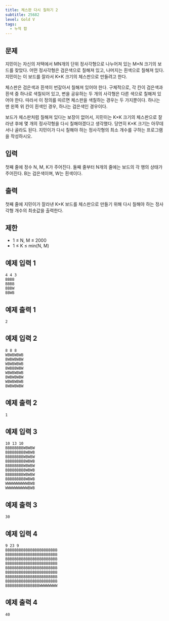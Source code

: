```yaml
---
title: 체스판 다시 칠하기 2
subtitle: 25682
level: Gold V
tags:
  - 누적 합
---
```


## 문제

지민이는 자신의 저택에서 MN개의 단위 정사각형으로 나누어져 있는 M×N 크기의 보드를 찾았다. 어떤 정사각형은 검은색으로 칠해져 있고, 나머지는 흰색으로 칠해져 있다. 지민이는 이 보드를 잘라서 K×K 크기의 체스판으로 만들려고 한다.

체스판은 검은색과 흰색이 번갈아서 칠해져 있어야 한다. 구체적으로, 각 칸이 검은색과 흰색 중 하나로 색칠되어 있고, 변을 공유하는 두 개의 사각형은 다른 색으로 칠해져 있어야 한다. 따라서 이 정의를 따르면 체스판을 색칠하는 경우는 두 가지뿐이다. 하나는 맨 왼쪽 위 칸이 흰색인 경우, 하나는 검은색인 경우이다.

보드가 체스판처럼 칠해져 있다는 보장이 없어서, 지민이는 K×K 크기의 체스판으로 잘라낸 후에 몇 개의 정사각형을 다시 칠해야겠다고 생각했다. 당연히 K×K 크기는 아무데서나 골라도 된다. 지민이가 다시 칠해야 하는 정사각형의 최소 개수를 구하는 프로그램을 작성하시오.

## 입력

첫째 줄에 정수 N, M, K가 주어진다. 둘째 줄부터 N개의 줄에는 보드의 각 행의 상태가 주어진다. B는 검은색이며, W는 흰색이다.

## 출력

첫째 줄에 지민이가 잘라낸 K×K 보드를 체스판으로 만들기 위해 다시 칠해야 하는 정사각형 개수의 최솟값을 출력한다.

## 제한

- 1 ≤ N, M ≤ 2000
- 1 ≤ K ≤ min(N, M)

## 예제 입력 1

```
4 4 3
BBBB
BBBB
BBBW
BBWB
```

## 예제 출력 1

```
2
```

## 예제 입력 2

```
8 8 8
WBWBWBWB
BWBWBWBW
WBWBWBWB
BWBBBWBW
WBWBWBWB
BWBWBWBW
WBWBWBWB
BWBWBWBW
```

## 예제 출력 2

```
1
```

## 예제 입력 3

```
10 13 10
BBBBBBBBWBWBW
BBBBBBBBBWBWB
BBBBBBBBWBWBW
BBBBBBBBBWBWB
BBBBBBBBWBWBW
BBBBBBBBBWBWB
BBBBBBBBWBWBW
BBBBBBBBBWBWB
WWWWWWWWWWBWB
WWWWWWWWWWBWB
```

## 예제 출력 3

```
30
```

## 예제 입력 4

```
9 23 9
BBBBBBBBBBBBBBBBBBBBBBB
BBBBBBBBBBBBBBBBBBBBBBB
BBBBBBBBBBBBBBBBBBBBBBB
BBBBBBBBBBBBBBBBBBBBBBB
BBBBBBBBBBBBBBBBBBBBBBB
BBBBBBBBBBBBBBBBBBBBBBB
BBBBBBBBBBBBBBBBBBBBBBB
BBBBBBBBBBBBBBBBBBBBBBB
BBBBBBBBBBBBBBBWWWWWWWW
```

## 예제 출력 4

```
40
```
